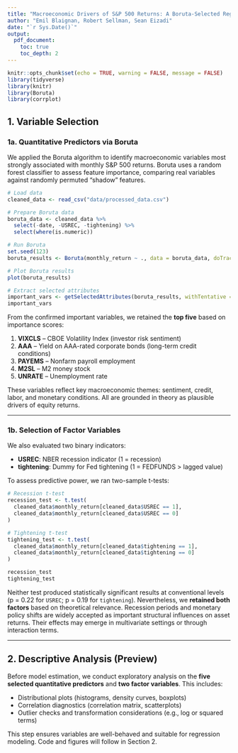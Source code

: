 ```yaml
---
title: "Macroeconomic Drivers of S&P 500 Returns: A Boruta-Selected Regression Analysis"
author: "Emil Blaignan, Robert Sellman, Sean Eizadi"
date: "`r Sys.Date()`"
output: 
  pdf_document:
    toc: true
    toc_depth: 2
---
```


```r
knitr::opts_chunk$set(echo = TRUE, warning = FALSE, message = FALSE)
library(tidyverse)
library(knitr)
library(Boruta)
library(corrplot)
```

## 1. Variable Selection

### 1a. Quantitative Predictors via Boruta

We applied the Boruta algorithm to identify macroeconomic variables most strongly associated with monthly S&P 500 returns. Boruta uses a random forest classifier to assess feature importance, comparing real variables against randomly permuted “shadow” features.

```r
# Load data
cleaned_data <- read_csv("data/processed_data.csv")

# Prepare Boruta data
boruta_data <- cleaned_data %>%
  select(-date, -USREC, -tightening) %>%
  select(where(is.numeric))

# Run Boruta
set.seed(123)
boruta_results <- Boruta(monthly_return ~ ., data = boruta_data, doTrace = 1, maxRuns = 100)

# Plot Boruta results
plot(boruta_results)

# Extract selected attributes
important_vars <- getSelectedAttributes(boruta_results, withTentative = FALSE)
important_vars
```

From the confirmed important variables, we retained the **top five** based on importance scores:

1. **VIXCLS** – CBOE Volatility Index (investor risk sentiment)
2. **AAA** – Yield on AAA-rated corporate bonds (long-term credit conditions)
3. **PAYEMS** – Nonfarm payroll employment
4. **M2SL** – M2 money stock
5. **UNRATE** – Unemployment rate

These variables reflect key macroeconomic themes: sentiment, credit, labor, and monetary conditions. All are grounded in theory as plausible drivers of equity returns.

---

### 1b. Selection of Factor Variables

We also evaluated two binary indicators:

- **USREC**: NBER recession indicator (1 = recession)
- **tightening**: Dummy for Fed tightening (1 = FEDFUNDS > lagged value)

To assess predictive power, we ran two-sample t-tests:

```r
# Recession t-test
recession_test <- t.test(
  cleaned_data$monthly_return[cleaned_data$USREC == 1],
  cleaned_data$monthly_return[cleaned_data$USREC == 0]
)

# Tightening t-test
tightening_test <- t.test(
  cleaned_data$monthly_return[cleaned_data$tightening == 1],
  cleaned_data$monthly_return[cleaned_data$tightening == 0]
)

recession_test
tightening_test
```

Neither test produced statistically significant results at conventional levels (p = 0.22 for `USREC`; p = 0.19 for `tightening`). Nevertheless, we **retained both factors** based on theoretical relevance. Recession periods and monetary policy shifts are widely accepted as important structural influences on asset returns. Their effects may emerge in multivariate settings or through interaction terms.

---

## 2. Descriptive Analysis (Preview)

Before model estimation, we conduct exploratory analysis on the **five selected quantitative predictors** and **two factor variables**. This includes:

- Distributional plots (histograms, density curves, boxplots)
- Correlation diagnostics (correlation matrix, scatterplots)
- Outlier checks and transformation considerations (e.g., log or squared terms)

This step ensures variables are well-behaved and suitable for regression modeling. Code and figures will follow in Section 2.
